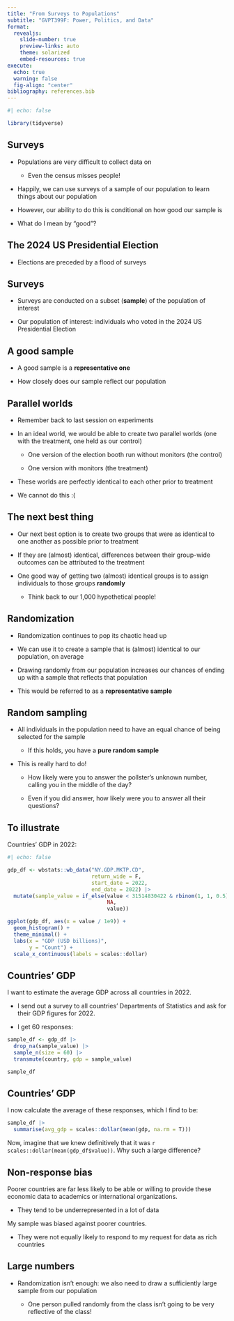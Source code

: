 ```yaml
---
title: "From Surveys to Populations"
subtitle: "GVPT399F: Power, Politics, and Data"
format: 
  revealjs:
    slide-number: true
    preview-links: auto
    theme: solarized
    embed-resources: true
execute: 
  echo: true
  warning: false
  fig-align: "center"
bibliography: references.bib
---
```


```r
#| echo: false 

library(tidyverse)
```

## Surveys

-   Populations are very difficult to collect data on

    -   Even the census misses people!

-   Happily, we can use surveys of a sample of our population to learn things about our population

-   However, our ability to do this is conditional on how good our sample is

-   What do I mean by "good"?

## The 2024 US Presidential Election

-   Elections are preceded by a flood of surveys

## Surveys

-   Surveys are conducted on a subset (**sample**) of the population of interest

-   Our population of interest: individuals who voted in the 2024 US Presidential Election

## A good sample

-   A good sample is a **representative one**

-   How closely does our sample reflect our population

## Parallel worlds

-   Remember back to last session on experiments

-   In an ideal world, we would be able to create two parallel worlds (one with the treatment, one held as our control)

    -   One version of the election booth run without monitors (the control)

    -   One version with monitors (the treatment)

-   These worlds are perfectly identical to each other prior to treatment

-   We cannot do this :(

## The next best thing

-   Our next best option is to create two groups that were as identical to one another as possible prior to treatment

-   If they are (almost) identical, differences between their group-wide outcomes can be attributed to the treatment

-   One good way of getting two (almost) identical groups is to assign individuals to those groups **randomly**

    -   Think back to our 1,000 hypothetical people!

## Randomization

-   Randomization continues to pop its chaotic head up

-   We can use it to create a sample that is (almost) identical to our population, on average

-   Drawing randomly from our population increases our chances of ending up with a sample that reflects that population

-   This would be referred to as a **representative sample**

## Random sampling

-   All individuals in the population need to have an equal chance of being selected for the sample

    -   If this holds, you have a **pure random sample**

-   This is really hard to do!

    -   How likely were you to answer the pollster's unknown number, calling you in the middle of the day?

    -   Even if you did answer, how likely were you to answer all their questions?

## To illustrate

Countries' GDP in 2022:

```r
#| echo: false

gdp_df <- wbstats::wb_data("NY.GDP.MKTP.CD", 
                           return_wide = F,
                           start_date = 2022,
                           end_date = 2022) |> 
  mutate(sample_value = if_else(value < 31514830422 & rbinom(1, 1, 0.5) == 1,
                                NA,
                                value))

ggplot(gdp_df, aes(x = value / 1e9)) + 
  geom_histogram() + 
  theme_minimal() + 
  labs(x = "GDP (USD billions)",
       y = "Count") +
  scale_x_continuous(labels = scales::dollar)
```

## Countries' GDP

I want to estimate the average GDP across all countries in 2022.

-   I send out a survey to all countries' Departments of Statistics and ask for their GDP figures for 2022.

-   I get 60 responses:

```r

sample_df <- gdp_df |> 
  drop_na(sample_value) |> 
  sample_n(size = 60) |> 
  transmute(country, gdp = sample_value)

sample_df
```

## Countries' GDP

I now calculate the average of these responses, which I find to be:

```r

sample_df |> 
  summarise(avg_gdp = scales::dollar(mean(gdp, na.rm = T)))
```

Now, imagine that we knew definitively that it was `r scales::dollar(mean(gdp_df$value))`. Why such a large difference?

## Non-response bias

Poorer countries are far less likely to be able or willing to provide these economic data to academics or international organizations.

-   They tend to be underrepresented in a lot of data

My sample was biased against poorer countries.

-   They were not equally likely to respond to my request for data as rich countries

## Large numbers

-   Randomization isn't enough: we also need to draw a sufficiently large sample from our population

    -   One person pulled randomly from the class isn't going to be very reflective of the class!
